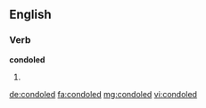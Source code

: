 ==English==

===Verb===
'''condoled'''

# {{past of|condole}}

[[de:condoled]]
[[fa:condoled]]
[[mg:condoled]]
[[vi:condoled]]
